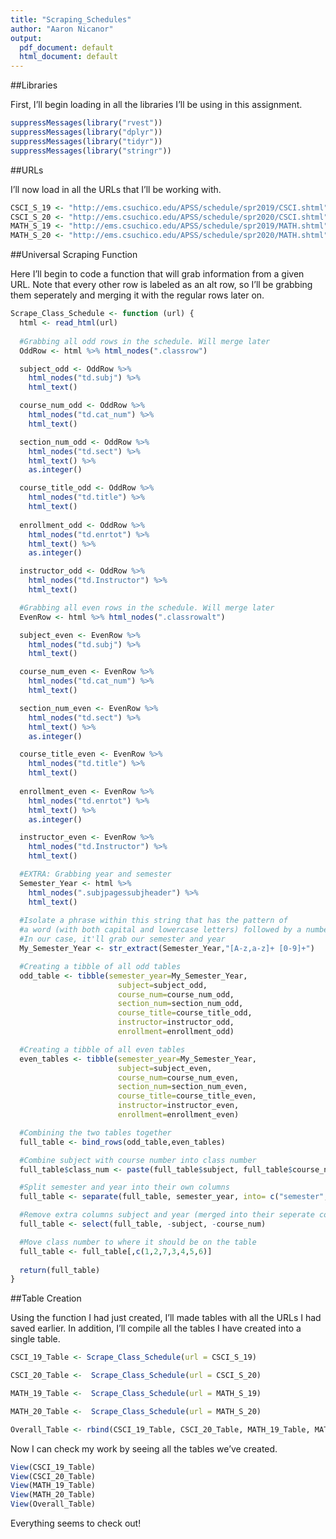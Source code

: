 ---
title: "Scraping_Schedules"
author: "Aaron Nicanor"
output:
  pdf_document: default
  html_document: default
---

##Libraries

First, I'll begin loading in all the libraries I'll be using in this assignment.

```{r}
suppressMessages(library("rvest"))
suppressMessages(library("dplyr"))
suppressMessages(library("tidyr"))
suppressMessages(library("stringr"))
```

##URLs

I'll now load in all the URLs that I'll be working with.

```{r}
CSCI_S_19 <- "http://ems.csuchico.edu/APSS/schedule/spr2019/CSCI.shtml"
CSCI_S_20 <- "http://ems.csuchico.edu/APSS/schedule/spr2020/CSCI.shtml"
MATH_S_19 <- "http://ems.csuchico.edu/APSS/schedule/spr2019/MATH.shtml"
MATH_S_20 <- "http://ems.csuchico.edu/APSS/schedule/spr2020/MATH.shtml"
```

##Universal Scraping Function

Here I'll begin to code a function that will grab information from a given URL.
Note that every other row is labeled as an alt row, so I'll be grabbing them seperately and merging it with the regular rows later on.
```{r}
Scrape_Class_Schedule <- function (url) {
  html <- read_html(url)
  
  #Grabbing all odd rows in the schedule. Will merge later
  OddRow <- html %>% html_nodes(".classrow")

  subject_odd <- OddRow %>% 
    html_nodes("td.subj") %>% 
    html_text()

  course_num_odd <- OddRow %>% 
    html_nodes("td.cat_num") %>% 
    html_text()

  section_num_odd <- OddRow %>% 
    html_nodes("td.sect") %>% 
    html_text() %>% 
    as.integer()

  course_title_odd <- OddRow %>% 
    html_nodes("td.title") %>% 
    html_text()
  
  enrollment_odd <- OddRow %>% 
    html_nodes("td.enrtot") %>% 
    html_text() %>% 
    as.integer()

  instructor_odd <- OddRow %>% 
    html_nodes("td.Instructor") %>% 
    html_text()

  #Grabbing all even rows in the schedule. Will merge later
  EvenRow <- html %>% html_nodes(".classrowalt")

  subject_even <- EvenRow %>% 
    html_nodes("td.subj") %>% 
    html_text()

  course_num_even <- EvenRow %>% 
    html_nodes("td.cat_num") %>% 
    html_text()

  section_num_even <- EvenRow %>% 
    html_nodes("td.sect") %>% 
    html_text() %>% 
    as.integer()

  course_title_even <- EvenRow %>% 
    html_nodes("td.title") %>% 
    html_text()
  
  enrollment_even <- EvenRow %>% 
    html_nodes("td.enrtot") %>% 
    html_text() %>% 
    as.integer()

  instructor_even <- EvenRow %>% 
    html_nodes("td.Instructor") %>% 
    html_text()

  #EXTRA: Grabbing year and semester
  Semester_Year <- html %>% 
    html_nodes(".subjpagessubjheader") %>% 
    html_text()
  
  #Isolate a phrase within this string that has the pattern of
  #a word (with both capital and lowercase letters) followed by a number
  #In our case, it'll grab our semester and year
  My_Semester_Year <- str_extract(Semester_Year,"[A-z,a-z]+ [0-9]+")

  #Creating a tibble of all odd tables
  odd_table <- tibble(semester_year=My_Semester_Year,
                        subject=subject_odd,
                        course_num=course_num_odd,
                        section_num=section_num_odd,
                        course_title=course_title_odd,
                        instructor=instructor_odd,
                        enrollment=enrollment_odd)

  #Creating a tibble of all even tables
  even_tables <- tibble(semester_year=My_Semester_Year,
                        subject=subject_even,
                        course_num=course_num_even,
                        section_num=section_num_even,
                        course_title=course_title_even,
                        instructor=instructor_even,
                        enrollment=enrollment_even)

  #Combining the two tables together
  full_table <- bind_rows(odd_table,even_tables)

  #Combine subject with course number into class number
  full_table$class_num <- paste(full_table$subject, full_table$course_num)

  #Split semester and year into their own columns
  full_table <- separate(full_table, semester_year, into= c("semester","year"), sep= " ")

  #Remove extra columns subject and year (merged into their seperate column by this point)
  full_table <- select(full_table, -subject, -course_num)

  #Move class number to where it should be on the table
  full_table <- full_table[,c(1,2,7,3,4,5,6)]
  
  return(full_table)
}
```


##Table Creation

Using the function I had just created, I'll made tables with all the URLs I had saved earlier. In addition, I'll compile all the tables I have created into a single table.
```{r}
CSCI_19_Table <- Scrape_Class_Schedule(url = CSCI_S_19)

CSCI_20_Table <-  Scrape_Class_Schedule(url = CSCI_S_20)

MATH_19_Table <-  Scrape_Class_Schedule(url = MATH_S_19)

MATH_20_Table <-  Scrape_Class_Schedule(url = MATH_S_20)

Overall_Table <- rbind(CSCI_19_Table, CSCI_20_Table, MATH_19_Table, MATH_20_Table)
```

Now I can check my work by seeing all the tables we've created.
```{r}
View(CSCI_19_Table)
View(CSCI_20_Table)
View(MATH_19_Table)
View(MATH_20_Table)
View(Overall_Table)
```

Everything seems to check out!